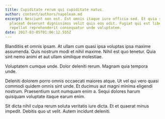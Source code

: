```yaml
---
title: Cupiditate rerum qui cupiditate natus.
author: content/authors/napolean.md
excerpt: Nesciunt non est. Est omnis itaque iure officia sed. Et quia saepe
  placeat deserunt dignissimos velit quis eos odit. Fugiat qui est libero qui
  repellat reprehenderit consequatur unde voluptatem.
date: 2017-03-05T01:06:12.555Z
---
```

Blanditiis et omnis ipsam. At ullam cum quasi ipsa voluptas ipsa maxime assumenda. Quis nostrum modi et nihil maxime. Nihil est quo tenetur. Quia sint nemo animi et aut ullam similique molestiae.
 Voluptatem cumque unde. Dolor deleniti rerum. Magnam quia tempora unde.
 Deleniti dolorem porro omnis occaecati maiores atque. Ut vel qui vero quasi commodi quidem omnis sint unde. Et ducimus aut magni minima eligendi nostrum. Praesentium sunt numquam enim a. Sequi dolores harum quisquam voluptate itaque earum enim.
 Sit dicta nihil culpa rerum soluta veritatis iure dicta. Et et quaerat minus impedit. Debitis quo ut velit. Autem incidunt deleniti.